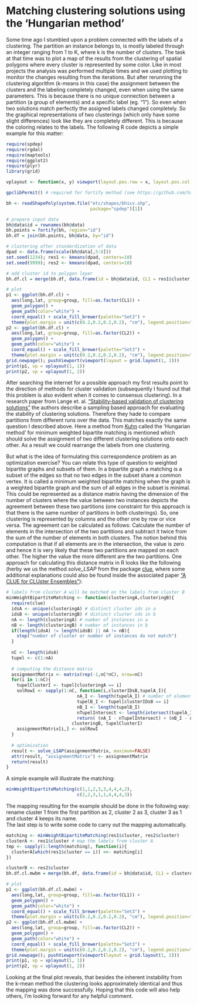 Matching clustering solutions using the 'Hungarian method'
========================================================

Some time ago I stumbled upon a problem connected with the labels of a clustering. The partition an instance belongs to, is  mostly labeled through an integer ranging from 1 to K, where k is the number of clusters. The task at that time was to plot a map of the results from the clustering of spatial polygons where every cluster is represented by some color. Like in most projects the analysis was performed multiple times and we used plotting to monitor the changes resulting from the iterations. But after rerunning the clustering algorithm (k-means in this case) the assignment between the clusters and the labeling completely changed, even when using the same parameters. This is because there is no unique connection between a partition (a group of elements) and a specific label (eg. "1"). So even when two solutions match perfectly the assigned labels changed completely. So the graphical representations of two clusterings (which only have some slight differences) look like they are completely different. This is because the coloring relates to the labels. The following R code depicts a simple example for this matter:
```r
require(spdep)
require(rgdal)
require(maptools)
require(ggplot2)
require(plyr)
library(grid)

vplayout <- function(x, y) viewport(layout.pos.row = x, layout.pos.col = y) # panel function for the plots

gpclibPermit() # required for fortify method (see https://github.com/hadley/ggplot2/wiki/plotting-polygon-shapefiles)
```

```r
bh <- readShapePoly(system.file("etc/shapes/bhicv.shp",
                                package="spdep")[1])

# prepare input data
bh@data$id = rownames(bh@data)
bh.points = fortify(bh, region="id")
bh.df = join(bh.points, bh@data, by="id")

# clustering after standardization of data
dpad <- data.frame(scale(bh@data[,5:8]))
set.seed(1234); res1 <- kmeans(dpad, centers=10)
set.seed(9999); res2 <- kmeans(dpad, centers=10)

# add cluster id to polygon layer
bh.df.cl = merge(bh.df, data.frame(id = bh@data$id, CL1 = res1$cluster, CL2 = res2$cluster), by="id")

# plot
p1 <- ggplot(bh.df.cl) + 
  aes(long,lat, group=group, fill=as.factor(CL1)) + 
  geom_polygon() +
  geom_path(color="white") +
  coord_equal() + scale_fill_brewer(palette="Set3") + 
  theme(plot.margin = unit(c(0.2,0.2,0.2,0.2), "cm"), legend.position="none")
p2 <- ggplot(bh.df.cl) + 
  aes(long,lat, group=group, fill=as.factor(CL2)) + 
  geom_polygon() +
  geom_path(color="white") +
  coord_equal() + scale_fill_brewer(palette="Set3") +
  theme(plot.margin = unit(c(0.2,0.2,0.2,0.2), "cm"), legend.position="none")
grid.newpage(); pushViewport(viewport(layout = grid.layout(1, 2)))
print(p1, vp = vplayout(1, 1))
print(p2, vp = vplayout(1, 2))
```

After searching the internet for a possible approach my first results point to the direction of methods for cluster validation (subsequently I found out that this problem is also evident when it comes to consensus clustering). In a research paper from Lange et. al. ["Stability-based validation of clustering solutions"](http://www.ml.inf.ethz.ch/publications/lange.neco_stab.03.pdf) the authors describe a sampling based approach for evaluating the stability of clustering solutions. Therefore they hade to compare partitions from different runs over the data. This matches exactly the same question I described above. Here a method from [Kuhn](http://mike.mccreavy.com/hungarian-assignment-problem.pdf) called the 'Hungarian method' for minimum weighted bipartite matching is mentioned which should solve the assignment of two different clustering solutions onto each other. As a result we could rearrange the labels from one clustering.

But what is the idea of formulating this correspondence problem as an optimization exercise? You can relate this type of question to weighted bipartite graphs and subsets of them. In a bipartite graph a matching is a subset of the edges so that no two edges in the subset share a common vertex. It is called a minimum weighted bipartite matching when the graph is a weighted bipartite graph and the sum of all edges in the subset is minimal. This could be represented as a distance matrix having the dimension of the number of clusters where the value between two instances depicts the agreement between these two partitions (one constraint for this approach is that there is the same number of partitions in both clusterings). So, one clustering is represented by columns and the other one by row or vice versa. The agreement can be calculated as follows: Calculate the number of elements in the intersection of the two partitions and subtract it twice from the sum of the number of elements in both clusters. The notion behind this computation is that if all elements are in the intersection, the value is zero and hence it is very likely that these two partitions are mapped on each other. The higher the value the more different are the two partitions. One approach for calculating this distance matrix in R looks like the following (herby we us the method *solve_LSAP* from the package [clue](http://cran.r-project.org/web/packages/clue/index.html), where some additional explanations could also be found inside the associated paper ["A CLUE for CLUster Ensembles"](http://www.jstatsoft.org/v14/i12/paper)):
```r
# labels from cluster A will be matched on the labels from cluster B
minWeightBipartiteMatching <- function(clusteringA,clusteringB){
  require(clue)
  idsA <- unique(clusteringA) # distinct cluster ids in a
  idsB <- unique(clusteringB) # distinct cluster ids in b
  nA <- length(clusteringA) # number of instances in a
  nB <- length(clusteringB) # number of instances in b
  if(length(idsA) != length(idsB) || nA != nB){
    stop("number of cluster or number of instances do not match")
  }
  
  nC <- length(idsA)
  tupel <- c(1:nA)
  
  # computing the distance matrix
  assignmentMatrix <- matrix(rep(-1,nC*nC), nrow=nC)
  for(i in 1:nC){
    tupelClusterI <- tupel[clusteringA == i]
    solRowI <- sapply(1:nC, function(i,clusterIDsB,tupelA_I){
                           nA_I <- length(tupelA_I) # number of elements in cluster I
                           tupelB_I <- tupel[clusterIDsB == i]
                           nB_I <- length(tupelB_I)
                           nTupelIntersect <- length(intersect(tupelA_I, tupelB_I))
                           return( (nA_I - nTupelIntersect) + (nB_I - nTupelIntersect) )},
                         clusteringB, tupelClusterI)  
    assignmentMatrix[i,] <- solRowI
  }
  
  # optimization
  result <- solve_LSAP(assignmentMatrix, maximum=FALSE)
  attr(result, "assignmentMatrix") <- assignmentMatrix
  return(result)
}
```
A simple example will illustrate the matching:
```r
minWeightBipartiteMatching(c(1,1,2,3,3,4,4,4,2),
                           c(2,2,3,1,1,4,4,4,3))
```
The mapping resulting for the example should be done in the following way: rename cluster 1 from the first partition as 2, cluster 2 as 3, cluster 3 as 1 and cluster 4 keeps its name.  
The last step is to write some code to carry out the mapping automatically. 
```r
matching <- minWeightBipartiteMatching(res1$cluster, res2$cluster)
clusterA <- res1$cluster # map the labels from cluster A
tmp <- sapply(1:length(matching), function(i){
  clusterA[which(res1$cluster == i)] <<- matching[i]
})

clusterB <- res2$cluster
bh.df.cl.mwbm = merge(bh.df, data.frame(id = bh@data$id, CL1 = clusterA, CL2 = clusterB), by="id")

# plot
p1 <- ggplot(bh.df.cl.mwbm) + 
  aes(long,lat, group=group, fill=as.factor(CL1)) + 
  geom_polygon() +
  geom_path(color="white") +
  coord_equal() + scale_fill_brewer(palette="Set3") +
  theme(plot.margin = unit(c(0.2,0.2,0.2,0.2), "cm"), legend.position="none")
p2 <- ggplot(bh.df.cl.mwbm) + 
  aes(long,lat, group=group, fill=as.factor(CL2)) + 
  geom_polygon() +
  geom_path(color="white") +
  coord_equal() + scale_fill_brewer(palette="Set3") +
  theme(plot.margin = unit(c(0.2,0.2,0.2,0.2), "cm"), legend.position="none")
grid.newpage(); pushViewport(viewport(layout = grid.layout(1, 2)))
print(p1, vp = vplayout(1, 1))
print(p2, vp = vplayout(1, 2))
```
Looking at the final plot reveals, that besides the inherent instability from the k-mean method the clustering looks approximately identical and thus the mapping was done successfully.
Hoping that this code will also help others, I'm looking forward for any helpful comment.